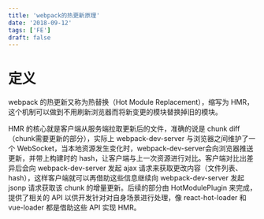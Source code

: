 ```yaml
---
title: 'webpack的热更新原理'
date: '2018-09-12'
tags: ['FE']
draft: false
---
```


# 定义
webpack 的热更新又称为热替换（Hot Module Replacement），缩写为 HMR，这个机制可以做到不用刷新浏览器而将新变更的模块替换掉旧的模块。

HMR 的核心就是客户端从服务端拉取更新后的文件，准确的说是 chunk diff（chunk需要更新的部分），实际上 webpack-dev-server 与浏览器之间维护了一个 WebSocket，当本地资源发生变化时，webpack-dev-server会向浏览器推送更新，并带上构建时的 hash，让客户端与上一次资源进行对比。客户端对比出差异后会向 webpack-dev-server 发起 ajax 请求来获取更改内容（文件列表、hash），这样客户端就可以再借助这些信息继续向 webpack-dev-server 发起 jsonp 请求获取该 chunk 的增量更新。后续的部分由 HotModulePlugin 来完成，提供了相关的 API 以供开发针对对自身场景进行处理，像 react-hot-loader 和 vue-loader 都是借助这些 API 实现 HMR。
